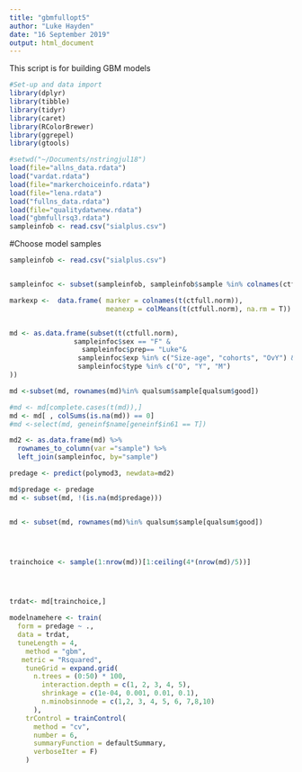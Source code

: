 ```yaml
---
title: "gbmfullopt5"
author: "Luke Hayden"
date: "16 September 2019"
output: html_document
---
```


This script is for building GBM models

```r

#Set-up and data import
library(dplyr)
library(tibble)
library(tidyr)
library(caret)
library(RColorBrewer)
library(ggrepel)
library(gtools)
````




```r
#setwd("~/Documents/nstringjul18")
load(file="allns_data.rdata")
load("vardat.rdata")
load(file="markerchoiceinfo.rdata")
load(file="lena.rdata")
load("fullns_data.rdata")
load(file="qualitydatwnew.rdata")
load("gbmfullrsq3.rdata")
sampleinfob <- read.csv("sialplus.csv")
````

#Choose model samples



```r

sampleinfob <- read.csv("sialplus.csv")


sampleinfoc <- subset(sampleinfob, sampleinfob$sample %in% colnames(ctfull.norm))

markexp <-  data.frame( marker = colnames(t(ctfull.norm)), 
                        meanexp = colMeans(t(ctfull.norm), na.rm = T))


md <- as.data.frame(subset(t(ctfull.norm), 
                sampleinfoc$sex == "F" &              
                  sampleinfoc$prep== "Luke"&
                 sampleinfoc$exp %in% c("Size-age", "cohorts", "OvY") &
                 sampleinfoc$type %in% c("O", "Y", "M")
))

md <-subset(md, rownames(md)%in% qualsum$sample[qualsum$good])

#md <- md[complete.cases(t(md)),]
md <- md[ , colSums(is.na(md)) == 0]
#md <-select(md, geneinf$name[geneinf$in61 == T])

md2 <- as.data.frame(md) %>%
  rownames_to_column(var ="sample") %>%
  left_join(sampleinfoc, by="sample")

predage <- predict(polymod3, newdata=md2)

md$predage <- predage
md <- subset(md, !(is.na(md$predage)))


md <- subset(md, rownames(md)%in% qualsum$sample[qualsum$good])




trainchoice <- sample(1:nrow(md))[1:ceiling(4*(nrow(md)/5))]




trdat<- md[trainchoice,]

```



```r
modelnamehere <- train(
  form = predage ~ .,
  data = trdat, 
  tuneLength = 4, 
    method = "gbm",
   metric = "Rsquared", 
    tuneGrid = expand.grid(
      n.trees = (0:50) * 100, 
        interaction.depth = c(1, 2, 3, 4, 5), 
        shrinkage = c(1e-04, 0.001, 0.01, 0.1), 
        n.minobsinnode = c(1,2, 3, 4, 5, 6, 7,8,10)
      ), 
    trControl = trainControl(
      method = "cv",
      number = 6, 
      summaryFunction = defaultSummary, 
      verboseIter = F)
    )


```